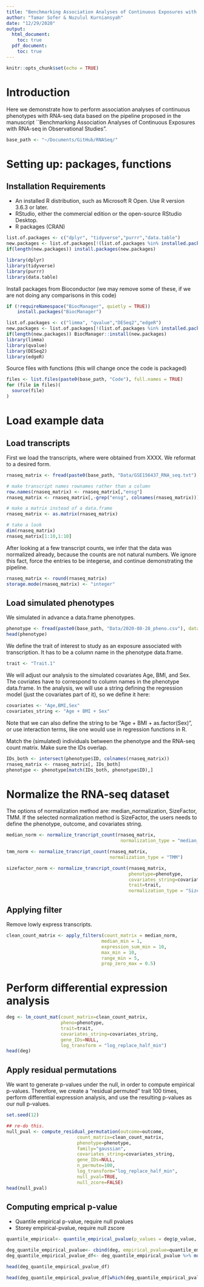 ```yaml
---
title: "Benchmarking Association Analyses of Continuous Exposures with RNA-seq in Observational Studies: tutorial"
author: "Tamar Sofer & Nuzulul Kurniansyah"
date: "12/29/2020"
output: 
  html_document:
    toc: true
  pdf_document:
    toc: true
---
```


```r
knitr::opts_chunk$set(echo = TRUE)
```

# Introduction
Here we demonstrate how to perform association analyses of continuous phenotypes 
with RNA-seq data based on the pipeline proposed in the manuscript ``Benchmarking Association Analyses of Continuous Exposures with RNA-seq in Observational Studies". 

```r
base_path <- "~/Documents/GitHub/RNASeq/"
```

# Setting up: packages, functions

## Installation Requirements

- An installed R distribution, such as Microsoft R Open. Use R version 3.6.3 or later.
- RStudio, either the commercial edition or the open-source RStudio Desktop.
- R packages (CRAN)


```r
list.of.packages <- c("dplyr", "tidyverse","purrr","data.table")
new.packages <- list.of.packages[!(list.of.packages %in% installed.packages()[,"Package"])]
if(length(new.packages)) install.packages(new.packages)

library(dplyr)
library(tidyverse)
library(purrr)
library(data.table)

```

Install packages from Bioconductor
(we may remove some of these, if we are not doing any comparisons in this code)
```r

if (!requireNamespace("BiocManager", quietly = TRUE))
    install.packages("BiocManager")

list.of.packages <- c("limma", "qvalue","DESeq2","edgeR")
new.packages <- list.of.packages[!(list.of.packages %in% installed.packages()[,"Package"])]
if(length(new.packages)) BiocManager::install(new.packages)
library(limma)
library(qvalue)
library(DESeq2)
library(edgeR)

```

Source files with functions (this will change once the code is packaged)
```r
files <- list.files(paste0(base_path, "Code"), full.names = TRUE)
for (file in files)(
  source(file)
)
```


# Load example data
## Load transcripts 
First we load the transcripts, where were obtained from XXXX.
We reformat to a desired form. 

```r

rnaseq_matrix <- fread(paste0(base_path, "Data/GSE156437_RNA_seq.txt"), data.table = F)

# make transcript names rownames rather than a column
row.names(rnaseq_matrix) <- rnaseq_matrix[,"ensg"]
rnaseq_matrix <- rnaseq_matrix[,-grep("ensg", colnames(rnaseq_matrix))]

# make a matrix instead of a data.frame
rnaseq_matrix <- as.matrix(rnaseq_matrix)

# take a look 
dim(rnaseq_matrix)
rnaseq_matrix[1:10,1:10]
```
After looking at a few transcript counts, we infer that the data was normalized already, because the counts are not natural numbers. We ignore this fact, force the entries to be integerse, and continue demonstrating the pipeline. 

```r
rnaseq_matrix <- round(rnaseq_matrix)
storage.mode(rnaseq_matrix) <- "integer"
```

## Load simulated phenotypes
We simulated in advance a data.frame phenotypes. 

```r
phenotype <- fread(paste0(base_path, "Data/2020-08-28_pheno.csv"), data.table = F)
head(phenotype)
```

We define the trait of interest to study as an exposure associated with transcription. It has to be a column name in the phenotype data.frame.

```r
trait <- "Trait.1"
```

We will adjust our analysis to the simulated covariates Age, BMI, and Sex. The covriates have to correspond to column names in the phenotype data.frame. In the analysis, we will use a string defining the regression model (just the covariates part of it), so we define it here: 

```r
covariates <- "Age,BMI,Sex"
covariates_string <- "Age + BMI + Sex"
```
Note that we can also define the string to be "Age + BMI + as.factor(Sex)", or use interaction terms, like one would use in regression functions in R. 

Match the (simulated) individuals between the phenotype and the RNA-seq count matrix. Make sure the IDs overlap.
```r
IDs_both <- intersect(phenotype$ID, colnames(rnaseq_matrix))
rnaseq_matrix <- rnaseq_matrix[, IDs_both] 
phenotype <- phenotype[match(IDs_both, phenotype$ID),]
```
 

# Normalize the RNA-seq dataset
The options of normalization method are: median_normalization, SizeFactor, TMM. 
If the selected normalization method is SizeFactor, the users needs to define the phenotype, outcome, and covariates string.


```r


median_norm <- normalize_trancript_count(rnaseq_matrix,
                                          normalization_type = "median_normalization")

tmm_norm <- normalize_trancript_count(rnaseq_matrix,
                                      normalization_type = "TMM")

sizefactor_norm <- normalize_trancript_count(rnaseq_matrix,
                                             phenotype=phenotype, 
                                             covariates_string=covariates_string, 
                                             trait=trait, 
                                             normalization_type = "SizeFactor")

```


## Applying filter

Remove lowly express transcripts.


```r
clean_count_matrix <- apply_filters(count_matrix = median_norm, 
                                   median_min = 1, 
                                   expression_sum_min = 10, 
                                   max_min = 10, 
                                   range_min = 5, 
                                   prop_zero_max = 0.5)
```





# Perform differential expression analysis

```r

deg <- lm_count_mat(count_matrix=clean_count_matrix, 
                    pheno=phenotype, 
                    trait=trait, 
                    covariates_string=covariates_string,
                    gene_IDs=NULL, 
                    log_transform = "log_replace_half_min")
head(deg)
```

## Apply residual permutations 
We want to generate p-values under the null, in order to compute empirical p-values. Therefore, we create a "residual permuted" trait 100 times, perform differential expression analysis, and use the resulting p-values as our null p-values. 


```r
set.seed(12)

## re-do this. 
null_pval <- compute_residual_permutation(outcome=outcome,
                          count_matrix=clean_count_matrix,
                          phenotype=phenotype,
                          family="gaussian",
                          covariates_string=covariates_string,
                          gene_IDs=NULL,
                          n_permute=100,
                          log_transform="log_replace_half_min",
                          null_pval=TRUE,
                          null_zcore=FALSE)
head(null_pval)

```

## Computing emprical p-value

- Quantile empirical p-value, require null pvalues
- Storey empirical-pvalue, require null zscore

```r
quantile_empirical<- quantile_empirical_pvalue(p_values = deg$p_value,  null_p_values= null_pval)

deg_quantile_empirical_pvalue<- cbind(deg, empirical_pvalue=quantile_empirical)
deg_quantile_empirical_pvalue_df<- deg_quantile_empirical_pvalue %>% mutate(empirical_BH=p.adjust(empirical_pvalue, method = "BH"))

head(deg_quantile_empirical_pvalue_df)

head(deg_quantile_empirical_pvalue_df[which(deg_quantile_empirical_pvalue_df$empirical_BH < 0.05),])
```





